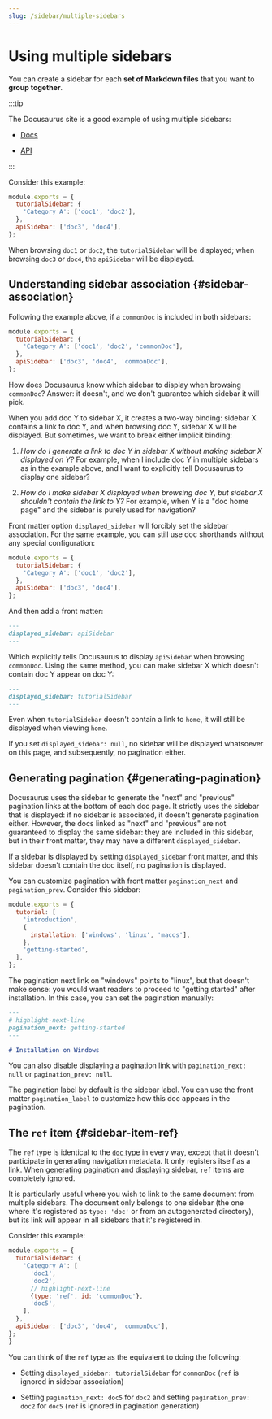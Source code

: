 ```yaml
---
slug: /sidebar/multiple-sidebars
---
```


# Using multiple sidebars

You can create a sidebar for each **set of Markdown files** that you want to **group together**.

:::tip

The Docusaurus site is a good example of using multiple sidebars:

- [Docs](../../../introduction.mdx)

- [API](../../../cli.mdx)

:::

Consider this example:

```js title="sidebars.js"
module.exports = {
  tutorialSidebar: {
    'Category A': ['doc1', 'doc2'],
  },
  apiSidebar: ['doc3', 'doc4'],
};
```

When browsing `doc1` or `doc2`, the `tutorialSidebar` will be displayed; when browsing `doc3` or `doc4`, the `apiSidebar` will be displayed.

## Understanding sidebar association {#sidebar-association}

Following the example above, if a `commonDoc` is included in both sidebars:

```js title="sidebars.js"
module.exports = {
  tutorialSidebar: {
    'Category A': ['doc1', 'doc2', 'commonDoc'],
  },
  apiSidebar: ['doc3', 'doc4', 'commonDoc'],
};
```

How does Docusaurus know which sidebar to display when browsing `commonDoc`? Answer: it doesn't, and we don't guarantee which sidebar it will pick.

When you add doc Y to sidebar X, it creates a two-way binding: sidebar X contains a link to doc Y, and when browsing doc Y, sidebar X will be displayed. But sometimes, we want to break either implicit binding:

1. _How do I generate a link to doc Y in sidebar X without making sidebar X displayed on Y?_ For example, when I include doc Y in multiple sidebars as in the example above, and I want to explicitly tell Docusaurus to display one sidebar?

2. _How do I make sidebar X displayed when browsing doc Y, but sidebar X shouldn't contain the link to Y?_ For example, when Y is a "doc home page" and the sidebar is purely used for navigation?

Front matter option `displayed_sidebar` will forcibly set the sidebar association. For the same example, you can still use doc shorthands without any special configuration:

```js title="sidebars.js"
module.exports = {
  tutorialSidebar: {
    'Category A': ['doc1', 'doc2'],
  },
  apiSidebar: ['doc3', 'doc4'],
};
```

And then add a front matter:

```md title="commonDoc.md"
---
displayed_sidebar: apiSidebar
---
```

Which explicitly tells Docusaurus to display `apiSidebar` when browsing `commonDoc`. Using the same method, you can make sidebar X which doesn't contain doc Y appear on doc Y:

```md title="home.md"
---
displayed_sidebar: tutorialSidebar
---
```

Even when `tutorialSidebar` doesn't contain a link to `home`, it will still be displayed when viewing `home`.

If you set `displayed_sidebar: null`, no sidebar will be displayed whatsoever on this page, and subsequently, no pagination either.

## Generating pagination {#generating-pagination}

Docusaurus uses the sidebar to generate the "next" and "previous" pagination links at the bottom of each doc page. It strictly uses the sidebar that is displayed: if no sidebar is associated, it doesn't generate pagination either. However, the docs linked as "next" and "previous" are not guaranteed to display the same sidebar: they are included in this sidebar, but in their front matter, they may have a different `displayed_sidebar`.

If a sidebar is displayed by setting `displayed_sidebar` front matter, and this sidebar doesn't contain the doc itself, no pagination is displayed.

You can customize pagination with front matter `pagination_next` and `pagination_prev`. Consider this sidebar:

```js title="sidebars.js"
module.exports = {
  tutorial: [
    'introduction',
    {
      installation: ['windows', 'linux', 'macos'],
    },
    'getting-started',
  ],
};
```

The pagination next link on "windows" points to "linux", but that doesn't make sense: you would want readers to proceed to "getting started" after installation. In this case, you can set the pagination manually:

```md title="windows.md"
---
# highlight-next-line
pagination_next: getting-started
---

# Installation on Windows
```

You can also disable displaying a pagination link with `pagination_next: null` or `pagination_prev: null`.

The pagination label by default is the sidebar label. You can use the front matter `pagination_label` to customize how this doc appears in the pagination.

## The `ref` item {#sidebar-item-ref}

The `ref` type is identical to the [`doc` type](./items.mdx#sidebar-item-doc) in every way, except that it doesn't participate in generating navigation metadata. It only registers itself as a link. When [generating pagination](#generating-pagination) and [displaying sidebar](#sidebar-association), `ref` items are completely ignored.

It is particularly useful where you wish to link to the same document from multiple sidebars. The document only belongs to one sidebar (the one where it's registered as `type: 'doc'` or from an autogenerated directory), but its link will appear in all sidebars that it's registered in.

Consider this example:

```js title="sidebars.js"
module.exports = {
  tutorialSidebar: {
    'Category A': [
      'doc1',
      'doc2',
      // highlight-next-line
      {type: 'ref', id: 'commonDoc'},
      'doc5',
    ],
  },
  apiSidebar: ['doc3', 'doc4', 'commonDoc'],
};
}
```

You can think of the `ref` type as the equivalent to doing the following:

- Setting `displayed_sidebar: tutorialSidebar` for `commonDoc` (`ref` is ignored in sidebar association)

- Setting `pagination_next: doc5` for `doc2` and setting `pagination_prev: doc2` for `doc5` (`ref` is ignored in pagination generation)
